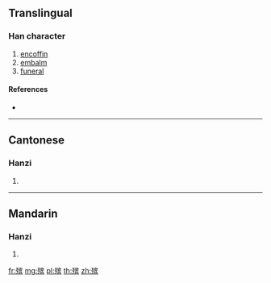 {{also|殯}}
==Translingual==

===Han character===
{{Han char|rn=78|rad=歹|as=10|sn=14|four=|canj=MNJOC}}

# [[encoffin]]
# [[embalm]]
# [[funeral]]

====References====
* {{Han ref|kx=0582.351|hdz=21392.110|uh=6BA1|ud=27553}}

----

==Cantonese==

===Hanzi===
{{yue-hanzi|jyut=|y=ban3|tra=殯}}

# {{defn|lang=yue|sort=歹10}}

----

==Mandarin==

===Hanzi===
{{cmn-hanzi|tra=殯|pin=[[bìn]] ([[bin4]])|wg=pin<sup>4</sup>}}

# {{defn|lang=cmn|sort=歹10}}

[[fr:殡]]
[[mg:殡]]
[[pl:殡]]
[[th:殡]]
[[zh:殡]]
